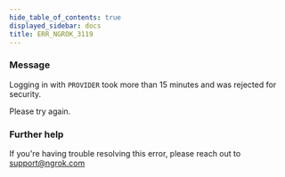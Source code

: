 ```yaml
---
hide_table_of_contents: true
displayed_sidebar: docs
title: ERR_NGROK_3119
---
```


### Message

Logging in with `PROVIDER` took more than 15 minutes and was rejected for security.

Please try again.

### Further help

If you're having trouble resolving this error, please reach out to [support@ngrok.com](mailto:support@ngrok.com?subject=Help%20with%20ERR_NGROK_3119)
